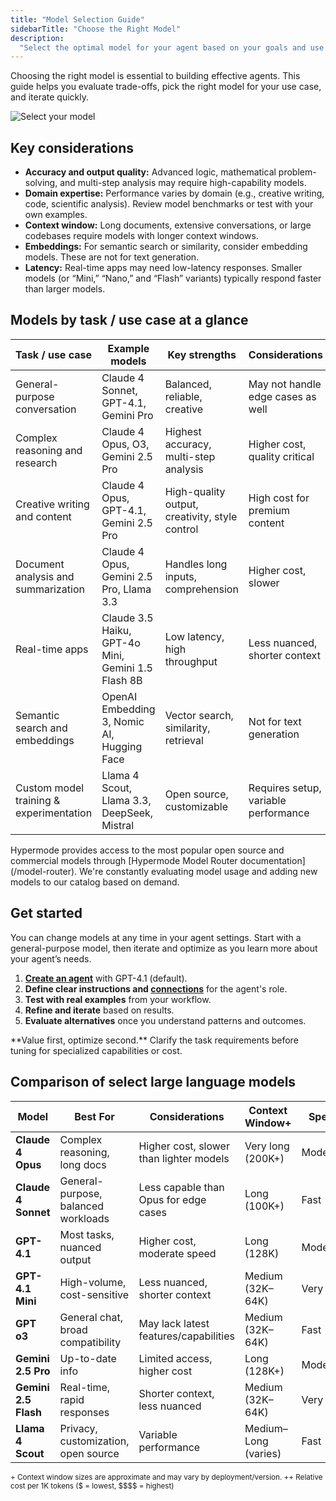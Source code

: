 ```yaml
---
title: "Model Selection Guide"
sidebarTitle: "Choose the Right Model"
description:
  "Select the optimal model for your agent based on your goals and use case."
---
```


Choosing the right model is essential to building effective agents. This guide
helps you evaluate trade-offs, pick the right model for your use case, and
iterate quickly.

![Select your model](/images/agents/model-selection.png)

## Key considerations

- **Accuracy and output quality:** Advanced logic, mathematical problem-solving,
  and multi-step analysis may require high-capability models.
- **Domain expertise:** Performance varies by domain (e.g., creative writing,
  code, scientific analysis). Review model benchmarks or test with your own
  examples.
- **Context window:** Long documents, extensive conversations, or large
  codebases require models with longer context windows.
- **Embeddings:** For semantic search or similarity, consider embedding models.
  These are not for text generation.
- **Latency:** Real-time apps may need low-latency responses. Smaller models (or
  “Mini,” “Nano,” and “Flash” variants) typically respond faster than larger
  models.

## Models by task / use case at a glance

| Task / use case                         | Example models                                     | Key strengths                                  | Considerations                       |
| --------------------------------------- | -------------------------------------------------- | ---------------------------------------------- | ------------------------------------ |
| General-purpose conversation            | Claude 4 Sonnet, GPT-4.1, Gemini Pro               | Balanced, reliable, creative                   | May not handle edge cases as well    |
| Complex reasoning and research          | Claude 4 Opus, O3, Gemini 2.5 Pro                  | Highest accuracy, multi-step analysis          | Higher cost, quality critical        |
| Creative writing and content            | Claude 4 Opus, GPT-4.1, Gemini 2.5 Pro             | High-quality output, creativity, style control | High cost for premium content        |
| Document analysis and summarization     | Claude 4 Opus, Gemini 2.5 Pro, Llama 3.3           | Handles long inputs, comprehension             | Higher cost, slower                  |
| Real-time apps                          | Claude 3.5 Haiku, GPT-4o Mini, Gemini 1.5 Flash 8B | Low latency, high throughput                   | Less nuanced, shorter context        |
| Semantic search and embeddings          | OpenAI Embedding 3, Nomic AI, Hugging Face         | Vector search, similarity, retrieval           | Not for text generation              |
| Custom model training & experimentation | Llama 4 Scout, Llama 3.3, DeepSeek, Mistral        | Open source, customizable                      | Requires setup, variable performance |

<Note>
  Hypermode provides access to the most popular open source and commercial
  models through [Hypermode Model Router documentation](/model-router). We're
  constantly evaluating model usage and adding new models to our catalog based
  on demand.
</Note>

## Get started

You can change models at any time in your agent settings. Start with a
general-purpose model, then iterate and optimize as you learn more about your
agent’s needs.

1. [**Create an agent**](/create-agent) with GPT-4.1 (default).
2. **Define clear instructions and [connections](/connections)** for the agent's
   role.
3. **Test with real examples** from your workflow.
4. **Refine and iterate** based on results.
5. **Evaluate alternatives** once you understand patterns and outcomes.

<Tip>
  **Value first, optimize second.** Clarify the task requirements before tuning
  for specialized capabilities or cost.
</Tip>

## Comparison of select large language models

| Model                | Best For                            | Considerations                          | Context Window+      | Speed     | Cost++ |
| -------------------- | ----------------------------------- | --------------------------------------- | -------------------- | --------- | ------ |
| **Claude 4 Opus**    | Complex reasoning, long docs        | Higher cost, slower than lighter models | Very long (200K+)    | Moderate  | $$$$   |
| **Claude 4 Sonnet**  | General-purpose, balanced workloads | Less capable than Opus for edge cases   | Long (100K+)         | Fast      | $$$    |
| **GPT-4.1**          | Most tasks, nuanced output          | Higher cost, moderate speed             | Long (128K)          | Moderate  | $$$    |
| **GPT-4.1 Mini**     | High-volume, cost-sensitive         | Less nuanced, shorter context           | Medium (32K–64K)     | Very Fast | $$     |
| **GPT o3**           | General chat, broad compatibility   | May lack latest features/capabilities   | Medium (32K–64K)     | Fast      | $$     |
| **Gemini 2.5 Pro**   | Up-to-date info                     | Limited access, higher cost             | Long (128K+)         | Moderate  | $$$    |
| **Gemini 2.5 Flash** | Real-time, rapid responses          | Shorter context, less nuanced           | Medium (32K–64K)     | Very Fast | $$     |
| **Llama 4 Scout**    | Privacy, customization, open source | Variable performance                    | Medium–Long (varies) | Fast      | $      |

<sup>
  + Context window sizes are approximate and may vary by deployment/version.
</sup>
<sup>++ Relative cost per 1K tokens ($ = lowest, $$$$ = highest)</sup>
